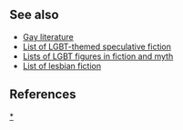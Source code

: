 ==See also==
* [[Gay literature]]
* [[List of LGBT-themed speculative fiction]]
* [[Lists of LGBT figures in fiction and myth]]
* [[List of lesbian fiction]]

==References==
{{reflist|refs=
<ref name="BIC">{{cite book|title=Gay Novels of Britain, Ireland and the Commonwealth, 1881-1981: A Reader's Guide|year=2014|author=Drewey Wayne Gunn|isbn=0786497246}}</ref>
<ref name="GLBTQ-Am-1">{{cite web |url=http://www.glbtq.com/literature/am_lit2_gay_1900_1969.html |title=American Literature: Gay Male, 1900-1969 |first=Joseph |last=Cady |page=1 |publisher=[[glbtq.com]]|url-status=dead |archive-url=https://web.archive.org/web/20150221212050/http://www.glbtq.com/literature/am_lit2_gay_1900_1969.html |archive-date=February 21, 2015 }}</ref>
<ref name="GLBTQ-Am-2">{{cite web |url=http://www.glbtq.com/literature/am_lit2_gay_1900_1969,2.html |title=American Literature: Gay Male, 1900-1969 |first=Joseph |last=Cady |page=2 |publisher=[[glbtq.com]]|url-status=dead |archive-url=https://web.archive.org/web/20150221212050/http://www.glbtq.com/literature/am_lit2_gay_1900_1969,2.html |archive-date=February 21, 2015 }}</ref>
<ref name="GLBTQ-Am-3">{{cite web |url=http://www.glbtq.com/literature/am_lit2_gay_1900_1969,3.html |title=American Literature: Gay Male, 1900-1969 |first=Joseph |last=Cady |page=3 |publisher=[[glbtq.com]]|url-status=dead |archive-url=https://web.archive.org/web/20150221212050/http://www.glbtq.com/literature/am_lit2_gay_1900_1969,3.html |archive-date=February 21, 2015 }}</ref>
<ref name="Lost">{{cite book |last=Slide |first=Anthony |author-link=Anthony Slide |title=Lost Gay Novels: A Reference Guide to Fifty Works from the First Half of the Twentieth Century |publisher=[[Routledge]] |year=2003 |title-link=Lost Gay Novels|doi=10.4324/9780203057230 }}</ref>
}}

[[Category:Novels with gay themes|*]]

